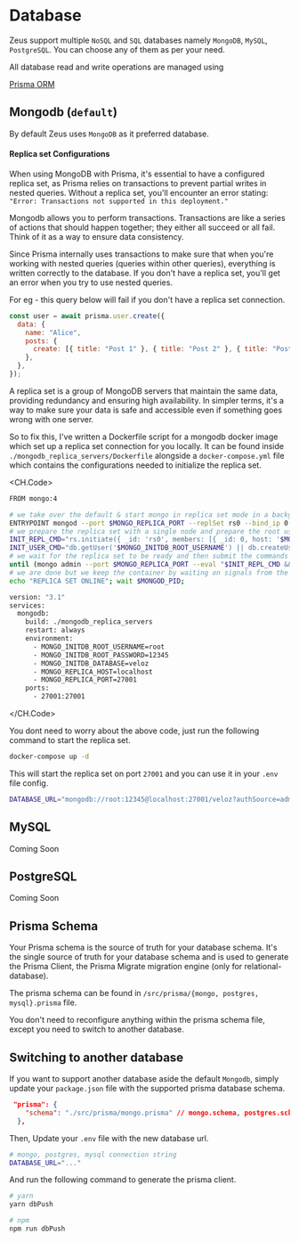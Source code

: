 # Database

Zeus support multiple `NoSQL` and `SQL` databases namely `MongoDB`, `MySQL`, `PostgreSQL`. You can choose any of them as per your need.

All database read and write operations are managed using

<a className="flex font-ppSB text-orange-100 underline" href="prisma.io/docs">
  <span>Prisma ORM</span>
</a>

## Mongodb (`default`)

By default Zeus uses `MongoDB` as it preferred database.

#### Replica set Configurations

When using MongoDB with Prisma, it's essential to have a configured replica set, as Prisma relies on transactions to prevent partial writes in nested queries. Without a replica set, you'll encounter an error stating: `"Error: Transactions not supported in this deployment."`

Mongodb allows you to perform transactions. Transactions are like a series of actions that should happen together; they either all succeed or all fail. Think of it as a way to ensure data consistency.

Since Prisma internally uses transactions to make sure that when you're working with nested queries (queries within other queries), everything is written correctly to the database. If you don't have a replica set, you'll get an error when you try to use nested queries.

For eg - this query below will fail if you don't have a replica set connection.

```js test.js
const user = await prisma.user.create({
  data: {
    name: "Alice",
    posts: {
      create: [{ title: "Post 1" }, { title: "Post 2" }, { title: "Post 3" }],
    },
  },
});
```


<Callout>
  A replica set is a group of MongoDB servers that maintain the same data,
  providing redundancy and ensuring high availability. In simpler terms, it's a
  way to make sure your data is safe and accessible even if something goes wrong
  with one server.
</Callout>

So to fix this, I've written a Dockerfile script for a mongodb docker image which set up a replica set connection for you locally. It can be found inside `./mongodb_replica_servers/Dockerfile` alongside a `docker-compose.yml` file which contains the configurations needed to initialize the replica set.

<CH.Code>

```bash docker/mongodb_replica_servers/Dockerfile
FROM mongo:4

# we take over the default & start mongo in replica set mode in a background task
ENTRYPOINT mongod --port $MONGO_REPLICA_PORT --replSet rs0 --bind_ip 0.0.0.0 & MONGOD_PID=$!; \
# we prepare the replica set with a single node and prepare the root user config
INIT_REPL_CMD="rs.initiate({ _id: 'rs0', members: [{ _id: 0, host: '$MONGO_REPLICA_HOST:$MONGO_REPLICA_PORT' }] })"; \
INIT_USER_CMD="db.getUser('$MONGO_INITDB_ROOT_USERNAME') || db.createUser({ user: '$MONGO_INITDB_ROOT_USERNAME', pwd: '$MONGO_INITDB_ROOT_PASSWORD', roles: [ 'root' ] })"; \
# we wait for the replica set to be ready and then submit the commands just above
until (mongo admin --port $MONGO_REPLICA_PORT --eval "$INIT_REPL_CMD && $INIT_USER_CMD"); do sleep 1; done; \
# we are done but we keep the container by waiting on signals from the mongo task
echo "REPLICA SET ONLINE"; wait $MONGOD_PID;
```

```bash docker/docker-compose.yml
version: "3.1"
services:
  mongodb:
    build: ./mongodb_replica_servers
    restart: always
    environment:
      - MONGO_INITDB_ROOT_USERNAME=root
      - MONGO_INITDB_ROOT_PASSWORD=12345
      - MONGO_INITDB_DATABASE=veloz
      - MONGO_REPLICA_HOST=localhost
      - MONGO_REPLICA_PORT=27001
    ports:
      - 27001:27001
```

</CH.Code>

You dont need to worry about the above code, just run the following command to start the replica set.

```bash
docker-compose up -d
```

This will start the replica set on port `27001` and you can use it in your `.env` file config.

```bash .env
DATABASE_URL="mongodb://root:12345@localhost:27001/veloz?authSource=admin"
```

## MySQL

<Callout type="info">Coming Soon</Callout>

## PostgreSQL

<Callout type="info">Coming Soon</Callout>

## Prisma Schema

Your Prisma schema is the source of truth for your database schema. It's the single source of truth for your database schema and is used to generate the Prisma Client, the Prisma Migrate migration engine (only for relational-database).

The prisma schema can be found in `/src/prisma/{mongo, postgres, mysql}.prisma` file.

<Callout type="warning">
  You don't need to reconfigure anything within the prisma schema file, except
  you need to switch to another database.
</Callout>

## Switching to another database

If you want to support another database aside the default `Mongodb`, simply update your `package.json` file with the supported prisma database schema.

```json
 "prisma": {
    "schema": "./src/prisma/mongo.prisma" // mongo.schema, postgres.schema, mysql.schema
  },
```

Then, Update your `.env` file with the new database url.

```bash .env
# mongo, postgres, mysql connection string
DATABASE_URL="..."
```

And run the following command to generate the prisma client.

```bash
# yarn
yarn dbPush

# npm
npm run dbPush
```
